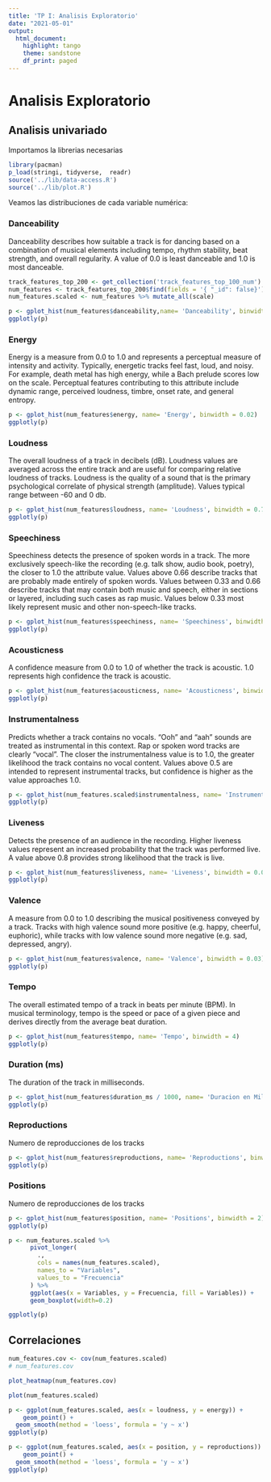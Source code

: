 ```yaml
---
title: 'TP I: Analisis Exploratorio'
date: "2021-05-01"
output:
  html_document:
    highlight: tango
    theme: sandstone
    df_print: paged
---
```


# Analisis Exploratorio

## Analisis univariado

Importamos la librerias necesarias
```r
library(pacman)
p_load(stringi, tidyverse,  readr)
source('../lib/data-access.R')
source('../lib/plot.R')
```


Veamos las distribuciones de cada variable numérica:

### Danceability

Danceability describes how suitable a track is for dancing based on a combination of musical elements including tempo, rhythm stability, beat strength, and overall regularity. A value of 0.0 is least danceable and 1.0 is most danceable.

```r
track_features_top_200 <- get_collection('track_features_top_100_num')
num_features <- track_features_top_200$find(fields = '{ "_id": false}')
num_features.scaled <- num_features %>% mutate_all(scale)
```

```r
p <- gplot_hist(num_features$danceability,name= 'Danceability', binwidth = 0.02)
ggplotly(p)
```

### Energy

Energy is a measure from 0.0 to 1.0 and represents a perceptual measure of intensity and activity. Typically, energetic tracks feel fast, loud, and noisy. For example, death metal has high energy, while a Bach prelude scores low on the scale. Perceptual features contributing to this attribute include dynamic range, perceived loudness, timbre, onset rate, and general entropy.

```r
p <- gplot_hist(num_features$energy, name= 'Energy', binwidth = 0.02)
ggplotly(p)
```

### Loudness

The overall loudness of a track in decibels (dB). Loudness values are averaged across the entire track and are useful for comparing relative loudness of tracks. Loudness is the quality of a sound that is the primary psychological correlate of physical strength (amplitude). Values typical range between -60 and 0 db.
 
```r
p <- gplot_hist(num_features$loudness, name= 'Loudness', binwidth = 0.7)
ggplotly(p)
```

### Speechiness

Speechiness detects the presence of spoken words in a track. The more exclusively speech-like the recording (e.g. talk show, audio book, poetry), the closer to 1.0 the attribute value. Values above 0.66 describe tracks that are probably made entirely of spoken words. Values between 0.33 and 0.66 describe tracks that may contain both music and speech, either in sections or layered, including such cases as rap music. Values below 0.33 most likely represent music and other non-speech-like tracks.

```r
p <- gplot_hist(num_features$speechiness, name= 'Speechiness', binwidth = 0.02)
ggplotly(p)
```


### Acousticness

A confidence measure from 0.0 to 1.0 of whether the track is acoustic. 1.0 represents high confidence the track is acoustic.
 
```r
p <- gplot_hist(num_features$acousticness, name= 'Acousticness', binwidth = 0.02)
ggplotly(p)
```

### Instrumentalness

Predicts whether a track contains no vocals. “Ooh” and “aah” sounds are treated as instrumental in this context. Rap or spoken word tracks are clearly “vocal”. The closer the instrumentalness value is to 1.0, the greater likelihood the track contains no vocal content. Values above 0.5 are intended to represent instrumental tracks, but confidence is higher as the value approaches 1.0.

```r
p <- gplot_hist(num_features.scaled$instrumentalness, name= 'Instrumentalness', binwidth = 0.1)
ggplotly(p)
```

### Liveness

Detects the presence of an audience in the recording. Higher liveness values represent an increased probability that the track was performed live. A value above 0.8 provides strong likelihood that the track is live.

```r
p <- gplot_hist(num_features$liveness, name= 'Liveness', binwidth = 0.03)
ggplotly(p)
```

### Valence

A measure from 0.0 to 1.0 describing the musical positiveness conveyed by a track. Tracks with high valence sound more positive (e.g. happy, cheerful, euphoric), while tracks with low valence sound more negative (e.g. sad, depressed, angry).
 
```r
p <- gplot_hist(num_features$valence, name= 'Valence', binwidth = 0.03)
ggplotly(p)
```

### Tempo

The overall estimated tempo of a track in beats per minute (BPM). In musical terminology, tempo is the speed or pace of a given piece and derives directly from the average beat duration.

```r
p <- gplot_hist(num_features$tempo, name= 'Tempo', binwidth = 4)
ggplotly(p)
```

### Duration (ms)

The duration of the track in milliseconds.

```r
p <- gplot_hist(num_features$duration_ms / 1000, name= 'Duracion en Milisegundos', binwidth = 20)
ggplotly(p)
```


### Reproductions

Numero de reproducciones de los tracks

```r
p <- gplot_hist(num_features$reproductions, name= 'Reproductions', binwidth = 1000000)
ggplotly(p)
```


### Positions

Numero de reproducciones de los tracks

```r
p <- gplot_hist(num_features$position, name= 'Positions', binwidth = 2)
ggplotly(p)
```


```r
p <- num_features.scaled %>%
      pivot_longer(
        ., 
        cols = names(num_features.scaled), 
        names_to = "Variables", 
        values_to = "Frecuencia"
      ) %>%
      ggplot(aes(x = Variables, y = Frecuencia, fill = Variables)) +
      geom_boxplot(width=0.2)

ggplotly(p)
```


## Correlaciones

```r
num_features.cov <- cov(num_features.scaled)
# num_features.cov
```


```r
plot_heatmap(num_features.cov)
```


```r
plot(num_features.scaled)
```


```r
p <- ggplot(num_features.scaled, aes(x = loudness, y = energy)) +
    geom_point() + 
  geom_smooth(method = 'loess', formula = 'y ~ x')
ggplotly(p)
```


```r
p <- ggplot(num_features.scaled, aes(x = position, y = reproductions)) +
    geom_point() + 
  geom_smooth(method = 'loess', formula = 'y ~ x')
ggplotly(p)
```



